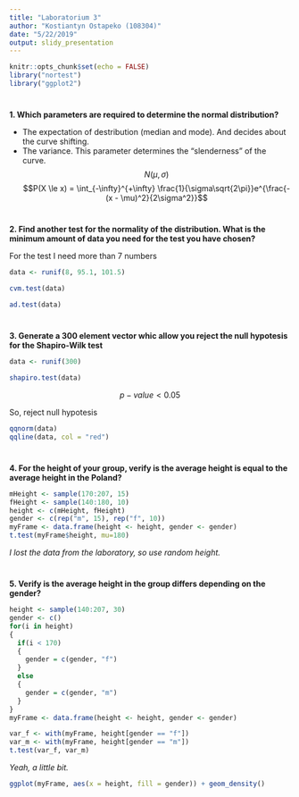 ```yaml
---
title: "Laboratorium 3"
author: "Kostiantyn Ostapeko (108304)"
date: "5/22/2019"
output: slidy_presentation
---
```


```r
knitr::opts_chunk$set(echo = FALSE)
library("nortest")
library("ggplot2")
```
#
<p><b>1. Which parameters are required to determine the normal distribution?</b></p>
  - The expectation of destribution (median and mode). And decides about the curve shifting.
  - The variance. This parameter determines the "slenderness" of the curve.
  $$N(\mu, \sigma)$$
  $$P(X \le x) = \int_{-\infty}^{+\infty} \frac{1}{\sigma\sqrt{2\pi}}e^{\frac{-(x - \mu)^2}{2\sigma^2}}$$
<p></p>

#
<p><b>2. Find another test for the normality of the distribution. What is the minimum amount of data you need for the test you have chosen?
</b></p>
<p>For the test I need more than 7 numbers</p>
```r
data <- runif(8, 95.1, 101.5)
```

```r
cvm.test(data)
```

```r
ad.test(data)
```

#
<p><b>3. Generate a 300 element vector whic allow you reject the null hypotesis for the Shapiro-Wilk test</b></p>
```r
data <- runif(300)
```
```r
shapiro.test(data)
```
<p>$$p - value < 0.05$$</p>
<p>So, reject null hypotesis</p>
```r
qqnorm(data)
qqline(data, col = "red")
```


#
<p><b>4. For the height of your group, verify is the average height is equal to the average height in the Poland?</b></p>
```r
mHeight <- sample(170:207, 15)
fHeight <- sample(140:180, 10)
height <- c(mHeight, fHeight)
gender <- c(rep("m", 15), rep("f", 10))
myFrame <- data.frame(height <- height, gender <- gender)
t.test(myFrame$height, mu=180)

```
<p><i>I lost the data from the laboratory, so use random height.</i></p>

#
<p><b>5. Verify is the average height in the group differs depending on the gender?</b></p>
```r
height <- sample(140:207, 30)
gender <- c()
for(i in height)
{
  if(i < 170)
  {
    gender = c(gender, "f")
  }
  else
  {
    gender = c(gender, "m")
  }
}
myFrame <- data.frame(height <- height, gender <- gender)
```
```r
var_f <- with(myFrame, height[gender == "f"])
var_m <- with(myFrame, height[gender == "m"])
t.test(var_f, var_m)
```
<p><i>Yeah, a little bit.</i></p>
```r
ggplot(myFrame, aes(x = height, fill = gender)) + geom_density()
```

